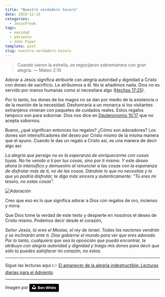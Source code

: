 ```yaml
---
title: "Nuestro verdadero tesoro"
date: 2019-12-15
categories:
  - JesusFreak
tags:
  - navidad
  - adviento
  - John Piper
template: post
slug: nuestro-verdadero-tesoro
---
```


> Cuando vieron la estrella, se regocijaron sobremanera con gran alegría. — Mateo 2:10

Adorar a Jesús significa atribuirle con alegría autoridad y dignidad a Cristo con dones de sacrificio. Le atribuimos a él. No le añadimos nada. Dios no es servido por manos humanas como si necesitara algo ([Hechos 17:25](https://www.biblegateway.com/passage/?search=Hechos+17%3A25&version=LBLA)).

Por lo tanto, los dones de los magos no se dan por medio de la asistencia o de la reunión de la necesidad. Deshonraría a un monarca si los visitantes extranjeros vinieran con paquetes de cuidados reales. Estos regalos tampoco son para sobornar. Dios nos dice en [Deuteronomio 10:17](https://www.biblegateway.com/passage/?search=Deuteronomio+10%3A17&version=LBLA) que no acepta sobornos.

Bueno, ¿qué significan entonces los regalos? ¿Cómo son adoradores? Los dones son intensificadores del deseo por Cristo mismo de la misma manera que el ayuno. Cuando le das un regalo a Cristo así, es una manera de decir algo así:

_La alegría que persigo no es la esperanza de enriquecerme con cosas tuyas. No he venido a ti por tus cosas, sino por ti mismo. Y este deseo ahora lo intensifico y demuestro al renunciar a las cosas con la esperanza de disfrutar más de ti, no de las cosas. Dándote lo que no necesitas y lo que yo podría disfrutar, te digo más sincera y auténticamente: "Tú eres mi tesoro, no estas cosas"._

![Adoración](https://i.imgur.com/Bbbcof9.jpg)

Creo que eso es lo que significa adorar a Dios con regalos de oro, incienso y mirra.

Que Dios tome la verdad de este texto y despierte en nosotros el deseo de Cristo mismo. Podemos decir desde el corazón,

_Señor Jesús, tú eres el Mesías, el rey de Israel. Todas las naciones vendrán y se inclinarán ante ti. Dios gobierne el mundo para ver que eres adorado. Por lo tanto, cualquiera que sea la oposición que pueda encontrar, te atribuyo con alegría autoridad y dignidad y traigo mis dones para decir que sólo tú puedes satisfacer mi corazón, no estos._

---

Sigue las lecturas aquí 👉 [El amanecer de la alegría indestructible: Lecturas diarias para el Adviento](/blog/el-amanecer-de-una-alegria-indestructible)

---

Imagen por <a style="background-color:black;color:white;text-decoration:none;padding:4px 6px;font-family:-apple-system, BlinkMacSystemFont, &quot;San Francisco&quot;, &quot;Helvetica Neue&quot;, Helvetica, Ubuntu, Roboto, Noto, &quot;Segoe UI&quot;, Arial, sans-serif;font-size:12px;font-weight:bold;line-height:1.2;display:inline-block;border-radius:3px" href="https://unsplash.com/@benwhitephotography?utm_medium=referral&amp;utm_campaign=photographer-credit&amp;utm_content=creditBadge" target="_blank" rel="noopener noreferrer" title="Download free do whatever you want high-resolution photos from Ben White"><span style="display:inline-block;padding:2px 3px"><svg xmlns="http://www.w3.org/2000/svg" style="height:12px;width:auto;position:relative;vertical-align:middle;top:-2px;fill:white" viewBox="0 0 32 32"><title>unsplash-logo</title><path d="M10 9V0h12v9H10zm12 5h10v18H0V14h10v9h12v-9z"></path></svg></span><span style="display:inline-block;padding:2px 3px">Ben White</span></a>

